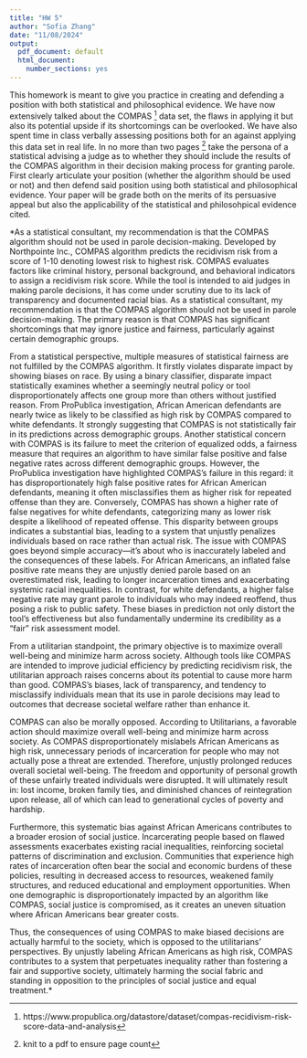 ```yaml
---
title: "HW 5"
author: "Sofia Zhang"
date: "11/08/2024"
output:
  pdf_document: default
  html_document:
    number_sections: yes
---
```


This homework is meant to give you practice in creating and defending a position with both statistical and philosophical evidence.  We have now extensively talked about the COMPAS ^[https://www.propublica.org/datastore/dataset/compas-recidivism-risk-score-data-and-analysis] data set, the flaws in applying it but also its potential upside if its shortcomings can be overlooked.  We have also spent time in class verbally assessing positions both for an against applying this data set in real life.  In no more than two pages ^[knit to a pdf to ensure page count] take the persona of a statistical  advising a judge as to whether they should include the results of the COMPAS algorithm in their decision making process for granting parole.  First clearly articulate your position (whether the algorithm should be used or not) and then defend said position using both statistical and philosophical evidence.  Your paper will be grade both on the merits of its persuasive appeal but also the applicability of the statistical and philosohpical evidence cited.  


*As a statistical consultant, my recommendation is that the COMPAS algorithm should not be used in parole decision-making. Developed by Northpointe Inc.,  COMPAS algorithm predicts the recidivism risk from a score of 1-10 denoting lowest risk to highest risk. COMPAS evaluates factors like criminal history, personal background, and behavioral indicators to assign a recidivism risk score. While the tool is intended to aid judges in making parole decisions, it has come under scrutiny due to its lack of transparency and documented racial bias. As a statistical consultant, my recommendation is that the COMPAS algorithm should not be used in parole decision-making. The primary reason is that COMPAS has significant shortcomings that may ignore justice and fairness, particularly against certain demographic groups.

From a statistical perspective, multiple measures of statistical fairness are not fulfilled by the COMPAS algorithm. It firstly violates disparate impact by showing biases on race. By using a binary classifier, disparate impact statistically examines whether a seemingly neutral policy or tool disproportionately affects one group more than others without justified reason. From ProPublica investigation, African American defendants are nearly twice as likely to be classified as high risk by COMPAS compared to white defendants. It strongly suggesting that COMPAS is not statistically fair in its predictions across demographic groups. 
Another statistical concern with COMPAS is its failure to meet the criterion of equalized odds, a fairness measure that requires an algorithm to have similar false positive and false negative rates across different demographic groups. However, the ProPublica investigation have highlighted COMPAS’s failure in this regard: it has disproportionately high false positive rates for African American defendants, meaning it often misclassifies them as higher risk for repeated offense than they are. Conversely, COMPAS has shown a higher rate of false negatives for white defendants, categorizing many as lower risk despite a likelihood of repeated offense. This disparity between groups indicates a substantial bias, leading to a system that unjustly penalizes individuals based on race rather than actual risk. The issue with COMPAS goes beyond simple accuracy—it’s about who is inaccurately labeled and the consequences of these labels. For African Americans, an inflated false positive rate means they are unjustly denied parole based on an overestimated risk, leading to longer incarceration times and exacerbating systemic racial inequalities. In contrast, for white defendants, a higher false negative rate may grant parole to individuals who may indeed reoffend, thus posing a risk to public safety. These biases in prediction not only distort the tool’s effectiveness but also fundamentally undermine its credibility as a “fair” risk assessment model.

From a utilitarian standpoint, the primary objective is to maximize overall well-being and minimize harm across society. Although tools like COMPAS are intended to improve judicial efficiency by predicting recidivism risk, the utilitarian approach raises concerns about its potential to cause more harm than good. COMPAS’s biases, lack of transparency, and tendency to misclassify individuals mean that its use in parole decisions may lead to outcomes that decrease societal welfare rather than enhance it.

COMPAS can also be morally opposed. According to Utilitarians, a favorable action should maximize overall well-being and minimize harm across society. As COMPAS disproportionately mislabels African Americans as high risk, unnecessary periods of incarceration for people who may not actually pose a threat are extended. Therefore, unjustly prolonged reduces overall societal well-being. The freedom and opportunity of personal growth of these unfairly treated individuals were disrupted. It will ultimately result in: lost income, broken family ties, and diminished chances of reintegration upon release, all of which can lead to generational cycles of poverty and hardship.

Furthermore, this systematic bias against African Americans contributes to a broader erosion of social justice. Incarcerating people based on flawed assessments exacerbates existing racial inequalities, reinforcing societal patterns of discrimination and exclusion. Communities that experience high rates of incarceration often bear the social and economic burdens of these policies, resulting in decreased access to resources, weakened family structures, and reduced educational and employment opportunities. When one demographic is disproportionately impacted by an algorithm like COMPAS, social justice is compromised, as it creates an uneven situation where African Americans bear greater costs.

Thus, the consequences of using COMPAS to make biased decisions are actually harmful to the society, which is opposed to the utilitarians’ perspectives. By unjustly labeling African Americans as high risk, COMPAS contributes to a system that perpetuates inequality rather than fostering a fair and supportive society, ultimately harming the social fabric and standing in opposition to the principles of social justice and equal treatment.*